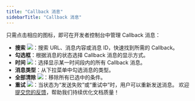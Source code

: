 ```yaml
---
title: "Callback 消息"
sidebarTitle: "Callback 消息"
---
```


只需点击相应的图标，即可在开发者控制台中管理 Callback 消息：

- **搜索** <img src="/cn/images/developer-console/icon_search.svg" className="icon"></img>：搜索 URL、消息内容或消息 ID，快速找到所需的 Callback。
- **勾选框**：根据消息的状态选择 Callback 消息的显示方式。
- **时间** <img src="/cn/images/developer-console/button_time.svg" className="icon"></img>：选择显示某一时间段内的所有 Callback 消息。
- **消息类型**：从下拉菜单中勾选消息的类型。
- **全部清除** <img src="/cn/images/developer-console/button_clear all.svg" className="icon"></img>：移除所有已选中的条件。
- **重试** <img src="/cn/images/developer-console/button_retry.svg" className="icon"></img>：当状态为“发送失败”或“重试中”时，用户可以重新发送消息。
<Tip>欢迎[提交您的反馈](https://forms.zohopublic.com/cobo/form/DocumentFeedbackForm/formperma/QvLOhxJv1_JMsJ-1dleZ8Itb_7rzN-LtgvsDdxosoVI?referrername=manuals)，帮助我们持续优化文档质量！</Tip>